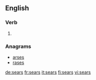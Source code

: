 {{also|Sears}}
==English==

===Verb===
{{head|en}}

# {{en-third-person singular of|sear}}

===Anagrams===
* [[arses#English|arses]]
* [[rases#English|rases]]

[[de:sears]]
[[fr:sears]]
[[it:sears]]
[[fi:sears]]
[[vi:sears]]